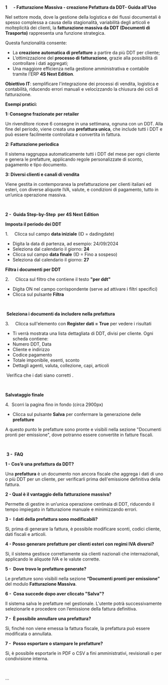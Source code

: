 **1      - Fatturazione Massiva - creazione Pefattura da DDT- Guida all'Uso**

Nel settore moda, dove la gestione della logistica e dei flussi documentali è spesso complessa a causa della stagionalità, variabilità degli articoli e molteplicità dei clienti, la **fatturazione massiva da DDT (Documenti di Trasporto)** rappresenta una funzione strategica.

Questa funzionalità consente:

* La **creazione automatica di prefatture** a partire da più DDT per cliente;
* L’ottimizzazione del **processo di fatturazione**, grazie alla possibilità di controllare i dati aggregati;
* Una maggiore efficienza nella gestione amministrativa e contabile tramite l’ERP **4S Next Edition**.

**Obiettivo IT**: semplificare l'integrazione dei processi di vendita, logistica e contabilità, riducendo errori manuali e velocizzando la chiusura dei cicli di fatturazione.

**Esempi pratici:**

**1: Consegne frazionate per retailer**

Un rivenditore riceve 6 consegne in una settimana, ognuna con un DDT. Alla fine del periodo, viene creata una **prefattura unica**, che include tutti i DDT e può essere facilmente controllata e convertita in fattura.

**2: Fatturazione periodica**

Il sistema raggruppa automaticamente tutti i DDT del mese per ogni cliente e genera le prefatture, applicando regole personalizzate di sconto, pagamento e tipo documento.

**3: Diversi clienti e canali di vendita**

Viene gestita in contemporanea la prefatturazione per clienti italiani ed esteri, con diverse aliquote IVA, valute, e condizioni di pagamento, tutto in un’unica operazione massiva.

 

**2 -  Guida Step-by-Step  per 4S Next Edition**

**Imposta il periodo dei DDT**

1.     Clicca sul campo **data iniziale** (ID = dadingdate)

* Digita la data di partenza, ad esempio: 24/09/2024
* Seleziona dal calendario il giorno: **24**
* Clicca sul campo **data finale** (ID = Fino a sospeso)
* Seleziona dal calendario il giorno: **27**

**Filtra i documenti per DDT**

2.     Clicca sul filtro che contiene il testo **"per ddt"**

* Digita ON nel campo corrispondente (serve ad attivare i filtri specifici)
* Clicca sul pulsante **Filtra**

 

 **Seleziona i documenti da includere nella prefattura**

3.     Clicca sull'elemento con **Register dati = True** per vedere i risultati

* Ti verrà mostrata una lista dettagliata di DDT, divisi per cliente. Ogni scheda contiene:
* Numero DDT, Data
* Cliente e indirizzo
* Codice pagamento
* Totale imponibile, esenti, sconto
* Dettagli agenti, valuta, collezione, capi, articoli

 Verifica che i dati siano corretti .

 

**Salvataggio finale**

4.  Scorri la pagina fino in fondo (circa 2900px)

* Clicca sul pulsante **Salva** per confermare la generazione delle **prefatture**

A questo punto le prefatture sono pronte e visibili nella sezione "Documenti pronti per emissione", dove potranno essere convertite in fatture fiscali.

 

 **3 -  FAQ**

**1 - Cos’è una prefattura da DDT?**

Una **prefattura** è un documento non ancora fiscale che aggrega i dati di uno o più DDT per un cliente, per verificarli prima dell'emissione definitiva della fattura.

**2 - Qual è il vantaggio della fatturazione massiva?**

Permette di gestire in un’unica operazione centinaia di DDT, riducendo il tempo impiegato in fatturazione manuale e minimizzando errori.

**3 -  I dati della prefattura sono modificabili?**

Sì, prima di generare la fattura, è possibile modificare sconti, codici cliente, dati fiscali e articoli.

**4 - Posso generare prefatture per clienti esteri con regimi IVA diversi?**

Sì, il sistema gestisce correttamente sia clienti nazionali che internazionali, applicando le aliquote IVA e le valute corrette.

**5 -  Dove trovo le prefatture generate?**

Le prefatture sono visibili nella sezione **“Documenti pronti per emissione”** del modulo **Fatturazione Massiva**.

**6 -  Cosa succede dopo aver cliccato "Salva"?**

Il sistema salva le prefatture nel gestionale. L'utente potrà successivamente selezionarle e procedere con l’emissione della fattura definitiva.

**7 -  È possibile annullare una prefattura?**

Sì, finché non viene emessa la fattura fiscale, la prefattura può essere modificata o annullata.

**7 -  Posso esportare o stampare le prefatture?**

Sì, è possibile esportarle in PDF o CSV a fini amministrativi, revisionali o per condivisione interna.

 

...